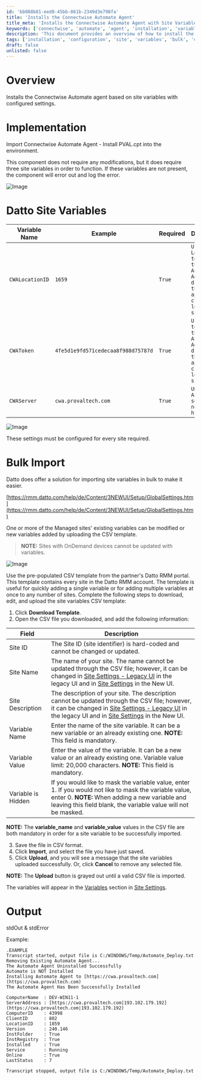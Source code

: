 ```yaml
---
id: 'bb088b81-eed8-45bb-861b-2349d3e798fa'
title: 'Installs the Connectwise Automate Agent'
title_meta: 'Installs the Connectwise Automate Agent with Site Variables'
keywords: ['connectwise', 'automate', 'agent', 'installation', 'variables', 'bulk', 'import']
description: 'This document provides an overview of how to install the Connectwise Automate agent using site variables with configured settings. It includes implementation steps, required site variables, and instructions for bulk importing site variables to streamline the installation process.'
tags: ['installation', 'configuration', 'site', 'variables', 'bulk', 'connectwise']
draft: false
unlisted: false
---
```

# Overview
Installs the Connectwise Automate agent based on site variables with configured settings.

# Implementation
Import Connectwise Automate Agent - Install PVAL.cpt into the environment.

This component does not require any modifications, but it does require three site variables in order to function. If these variables are not present, the component will error out and log the error.

![Image](../../../static/img/EPM---Software-Management---Component---Connectwise-Automate-Agent---Install-PVAL/image_1.png)

# Datto Site Variables

| Variable Name     | Example                           | Required | Description                                                                                       |
|-------------------|-----------------------------------|----------|---------------------------------------------------------------------------------------------------|
| `CWALocationID`   | `1659`                            | `True`   | `Use LocationID to install the Automate Agent directly to the appropriate client's location / site.` |
| `CWAToken`        | `4fe5d1e9fd571cedecaa8f988d75787d` | `True`   | `Use Token to install the Automate Agent directly to the appropriate client's location / site.`     |
| `CWAServer`       | `cwa.provaltech.com`             | `True`   | `URL to the Automate server. Do not include https://`                                           |

![Image](../../../static/img/EPM---Software-Management---Component---Connectwise-Automate-Agent---Install-PVAL/image_2.png)

These settings must be configured for every site required.

# Bulk Import
Datto does offer a solution for importing site variables in bulk to make it easier.

[https://rmm.datto.com/help/de/Content/3NEWUI/Setup/GlobalSettings.htm](https://rmm.datto.com/help/de/Content/3NEWUI/Setup/GlobalSettings.htm)

One or more of the Managed sites' existing variables can be modified or new variables added by uploading the CSV template.

> **NOTE:** Sites with OnDemand devices cannot be updated with variables.

![Image](../../../static/img/EPM---Software-Management---Component---Connectwise-Automate-Agent---Install-PVAL/image_3.png)

Use the pre-populated CSV template from the partner's Datto RMM portal. This template contains every site in the Datto RMM account. The template is useful for quickly adding a single variable or for adding multiple variables at once to any number of sites. Complete the following steps to download, edit, and upload the site variables CSV template:

1. Click **Download Template**.
2. Open the CSV file you downloaded, and add the following information:

| Field               | Description                                                                                                                        |
|---------------------|------------------------------------------------------------------------------------------------------------------------------------|
| Site ID             | The Site ID (site identifier) is hard-coded and cannot be changed or updated.                                                    |
| Site Name           | The name of your site. The name cannot be updated through the CSV file; however, it can be changed in [Site Settings - Legacy UI](https://rmm.datto.com/help/de/Content/4WEBPORTAL/Sites/SiteSettings.htm) in the legacy UI and in [Site Settings](https://rmm.datto.com/help/de/Content/3NEWUI/Sites/CreateASite.htm#Site_Settings) in the New UI. |
| Site Description    | The description of your site. The description cannot be updated through the CSV file; however, it can be changed in [Site Settings - Legacy UI](https://rmm.datto.com/help/de/Content/4WEBPORTAL/Sites/SiteSettings.htm) in the legacy UI and in [Site Settings](https://rmm.datto.com/help/de/Content/3NEWUI/Sites/CreateASite.htm#Site_Settings) in the New UI. |
| Variable Name       | Enter the name of the site variable. It can be a new variable or an already existing one.  **NOTE:** This field is mandatory.     |
| Variable Value      | Enter the value of the variable. It can be a new value or an already existing one. Variable value limit: 20,000 characters. **NOTE:** This field is mandatory. |
| Variable is Hidden  | If you would like to mask the variable value, enter 1. If you would not like to mask the variable value, enter 0. **NOTE:** When adding a new variable and leaving this field blank, the variable value will not be masked. |

**NOTE:** The **variable_name** and **variable_value** values in the CSV file are both mandatory in order for a site variable to be successfully imported.

3. Save the file in CSV format.
4. Click **Import**, and select the file you have just saved.
5. Click **Upload**, and you will see a message that the site variables uploaded successfully. Or, click **Cancel** to remove any selected file.

**NOTE:** The **Upload** button is grayed out until a valid CSV file is imported.

The variables will appear in the [Variables](https://rmm.datto.com/help/de/Content/3NEWUI/Sites/CreateASite.htm#Variables) section in [Site Settings](https://rmm.datto.com/help/de/Content/3NEWUI/Sites/CreateASite.htm#Site_Settings).

# Output
stdOut & stdError

Example:
```
.EXAMPLE
Transcript started, output file is C:/WINDOWS/Temp/Automate_Deploy.txt
Removing Existing Automate Agent...
The Automate Agent Uninstalled Successfully
Automate is NOT Installed
Installing Automate Agent to [https://cwa.provaltech.com](https://cwa.provaltech.com)
The Automate Agent Has Been Successfully Installed

ComputerName  : DEV-WIN11-1
ServerAddress : [https://cwa.provaltech.com|193.102.179.192](https://cwa.provaltech.com|193.102.179.192)
ComputerID    : 43998
ClientID      : 802
LocationID    : 1859
Version       : 240.146
InstFolder    : True
InstRegistry  : True
Installed     : True
Service       : Running
Online        : True
LastStatus    : 7

Transcript stopped, output file is C:/WINDOWS/Temp/Automate_Deploy.txt
```











